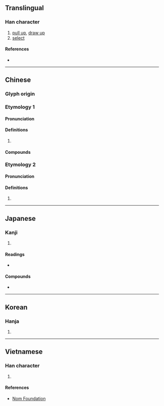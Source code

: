 {{character info/new}}
==Translingual==

===Han character===
{{Han char|rn=64|rad=手|as=14|sn=17|four=57014|canj=QSMG,XQSMG|ids=⿰扌翟}}

# [[pull up]], [[draw up]]
# [[select]]

====References====
* {{Han ref|kx=0459.270|dkj=12852|dj=0808.200|hdz=31977.070|uh=64E2|ud=25826|bh=C0C2|bd=49346}}

----

==Chinese==

===Glyph origin===
{{Han etym}}

===Etymology 1===
{{zh-forms}}

====Pronunciation====
{{zh-pron
|m=zhuó
|c=zok6
|mn=qz,xm:ta̍k/qz,xm:to̍k/zz:cho̍k/qz,tw,xm,zz:tioh
|mn_note=ta̍k - literary; to̍k/tioh - vernacular
|mc=y
|oc=y
|cat=
}}

====Definitions====
{{zh-hanzi}}

# {{rfdef|zh}}

====Compounds====
{{zh-der|擢升|擢髮難數|擢拔|拔擢|擢秀|拔犀擢象|擢引|擢第|擢髮抽腸|擢用|薦擢}}

===Etymology 2===
{{zh-forms}}

====Pronunciation====
{{zh-pron
|c=cok3
|cat=
}}

====Definitions====
{{zh-hanzi}}

# {{rfdef|zh}}

----

==Japanese==

===Kanji===
{{ja-kanji|grade=|rs=手14}}

# {{defn|lang=ja|sort=手14}}

====Readings====
* {{ja-readings|goon=だく|kanon=たく|kanyoon=てき|kun=ぬき-んでる, ぬ-く}}

====Compounds====
* {{ja-r|抜擢|ばってき}}

----

==Korean==

===Hanja===
{{ko-hanja|hangeul=탁|eumhun=|rv=tak|mr=t'ak|y=thak}}

# {{defn|lang=ko|sort=手14}}

----

==Vietnamese==

===Han character===
{{vi-readings|rs=手14|hanviet=trạc}}

# {{defn|lang=vi|sort=手14}}

====References====
* [http://nomfoundation.org/common/nom_details.php?codepoint=64e2 Nom Foundation]
